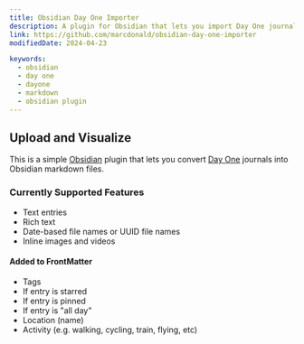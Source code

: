 ```yaml
---
title: Obsidian Day One Importer
description: A plugin for Obsidian that lets you import Day One journals
link: https://github.com/marcdonald/obsidian-day-one-importer
modifiedDate: 2024-04-23

keywords:
  - obsidian
  - day one
  - dayone
  - markdown
  - obsidian plugin
---
```


## Upload and Visualize

This is a simple [Obsidian](https://obsidian.md/) plugin that lets you convert [Day One](https://dayoneapp.com/)
journals into Obsidian markdown files.

### Currently Supported Features

- Text entries
- Rich text
- Date-based file names or UUID file names
- Inline images and videos

#### Added to FrontMatter

- Tags
- If entry is starred
- If entry is pinned
- If entry is "all day"
- Location (name)
- Activity (e.g. walking, cycling, train, flying, etc)
